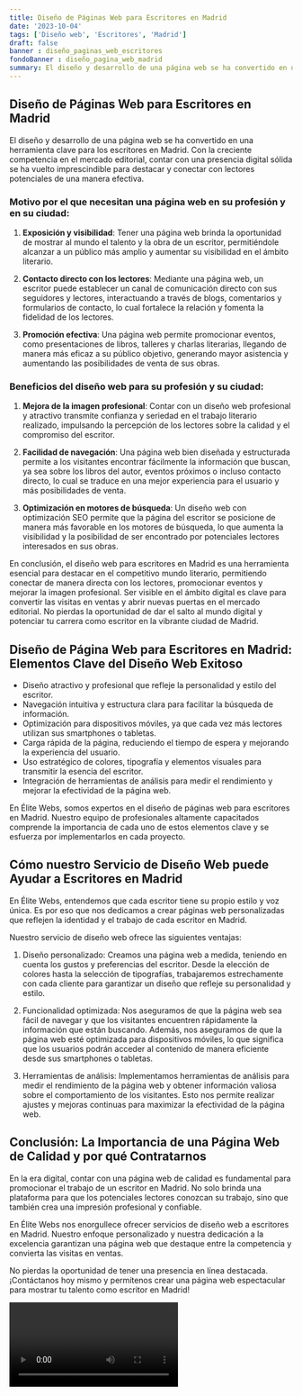```yaml
---
title: Diseño de Páginas Web para Escritores en Madrid
date: '2023-10-04'
tags: ['Diseño web', 'Escritores', 'Madrid']
draft: false
banner : diseño_paginas_web_escritores
fondoBanner : diseño_pagina_web_madrid
summary: El diseño y desarrollo de una página web se ha convertido en una herramienta clave para los escritores en Madrid. Con la creciente competencia en el mercado editorial, contar con una presencia digital sólida se ha vuelto imprescindible para destacar y conectar con lectores potenciales de una manera efectiva.
---
```


## Diseño de Páginas Web para Escritores en Madrid

El diseño y desarrollo de una página web se ha convertido en una herramienta clave para los escritores en Madrid. Con la creciente competencia en el mercado editorial, contar con una presencia digital sólida se ha vuelto imprescindible para destacar y conectar con lectores potenciales de una manera efectiva.

### Motivo por el que necesitan una página web en su profesión y en su ciudad:

1. **Exposición y visibilidad**: Tener una página web brinda la oportunidad de mostrar al mundo el talento y la obra de un escritor, permitiéndole alcanzar a un público más amplio y aumentar su visibilidad en el ámbito literario.

2. **Contacto directo con los lectores**: Mediante una página web, un escritor puede establecer un canal de comunicación directo con sus seguidores y lectores, interactuando a través de blogs, comentarios y formularios de contacto, lo cual fortalece la relación y fomenta la fidelidad de los lectores.

3. **Promoción efectiva**: Una página web permite promocionar eventos, como presentaciones de libros, talleres y charlas literarias, llegando de manera más eficaz a su público objetivo, generando mayor asistencia y aumentando las posibilidades de venta de sus obras.

### Beneficios del diseño web para su profesión y su ciudad:

1. **Mejora de la imagen profesional**: Contar con un diseño web profesional y atractivo transmite confianza y seriedad en el trabajo literario realizado, impulsando la percepción de los lectores sobre la calidad y el compromiso del escritor.

2. **Facilidad de navegación**: Una página web bien diseñada y estructurada permite a los visitantes encontrar fácilmente la información que buscan, ya sea sobre los libros del autor, eventos próximos o incluso contacto directo, lo cual se traduce en una mejor experiencia para el usuario y más posibilidades de venta.

3. **Optimización en motores de búsqueda**: Un diseño web con optimización SEO permite que la página del escritor se posicione de manera más favorable en los motores de búsqueda, lo que aumenta la visibilidad y la posibilidad de ser encontrado por potenciales lectores interesados en sus obras.

En conclusión, el diseño web para escritores en Madrid es una herramienta esencial para destacar en el competitivo mundo literario, permitiendo conectar de manera directa con los lectores, promocionar eventos y mejorar la imagen profesional. Ser visible en el ámbito digital es clave para convertir las visitas en ventas y abrir nuevas puertas en el mercado editorial. No pierdas la oportunidad de dar el salto al mundo digital y potenciar tu carrera como escritor en la vibrante ciudad de Madrid.

<GifSeo />

<Cta />

## Diseño de Página Web para Escritores en Madrid: Elementos Clave del Diseño Web Exitoso

- Diseño atractivo y profesional que refleje la personalidad y estilo del escritor.
- Navegación intuitiva y estructura clara para facilitar la búsqueda de información.
- Optimización para dispositivos móviles, ya que cada vez más lectores utilizan sus smartphones o tabletas.
- Carga rápida de la página, reduciendo el tiempo de espera y mejorando la experiencia del usuario.
- Uso estratégico de colores, tipografía y elementos visuales para transmitir la esencia del escritor.
- Integración de herramientas de análisis para medir el rendimiento y mejorar la efectividad de la página web.

En Élite Webs, somos expertos en el diseño de páginas web para escritores en Madrid. Nuestro equipo de profesionales altamente capacitados comprende la importancia de cada uno de estos elementos clave y se esfuerza por implementarlos en cada proyecto.

## Cómo nuestro Servicio de Diseño Web puede Ayudar a Escritores en Madrid

En Élite Webs, entendemos que cada escritor tiene su propio estilo y voz única. Es por eso que nos dedicamos a crear páginas web personalizadas que reflejen la identidad y el trabajo de cada escritor en Madrid.

Nuestro servicio de diseño web ofrece las siguientes ventajas:

1. Diseño personalizado: Creamos una página web a medida, teniendo en cuenta los gustos y preferencias del escritor. Desde la elección de colores hasta la selección de tipografías, trabajaremos estrechamente con cada cliente para garantizar un diseño que refleje su personalidad y estilo.

2. Funcionalidad optimizada: Nos aseguramos de que la página web sea fácil de navegar y que los visitantes encuentren rápidamente la información que están buscando. Además, nos aseguramos de que la página web esté optimizada para dispositivos móviles, lo que significa que los usuarios podrán acceder al contenido de manera eficiente desde sus smartphones o tabletas.

3. Herramientas de análisis: Implementamos herramientas de análisis para medir el rendimiento de la página web y obtener información valiosa sobre el comportamiento de los visitantes. Esto nos permite realizar ajustes y mejoras continuas para maximizar la efectividad de la página web.

## Conclusión: La Importancia de una Página Web de Calidad y por qué Contratarnos

En la era digital, contar con una página web de calidad es fundamental para promocionar el trabajo de un escritor en Madrid. No solo brinda una plataforma para que los potenciales lectores conozcan su trabajo, sino que también crea una impresión profesional y confiable.

En Élite Webs nos enorgullece ofrecer servicios de diseño web a escritores en Madrid. Nuestro enfoque personalizado y nuestra dedicación a la excelencia garantizan una página web que destaque entre la competencia y convierta las visitas en ventas.

No pierdas la oportunidad de tener una presencia en línea destacada. ¡Contáctanos hoy mismo y permítenos crear una página web espectacular para mostrar tu talento como escritor en Madrid!

<Video />

<CtaBot job='Escritores' city='Madrid'/>

<Gmaps query='Madrid+españa+maps' />